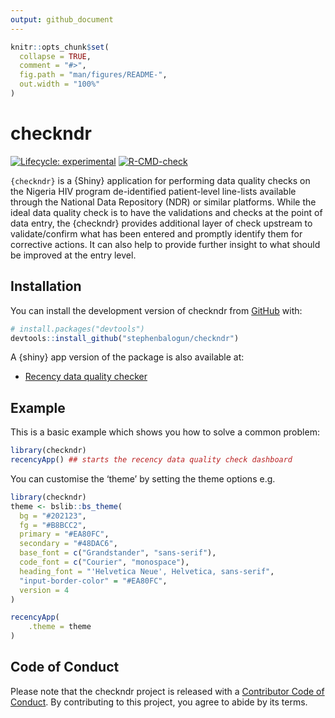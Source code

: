 ```yaml
---
output: github_document
---
```


<!-- README.md is generated from README.Rmd. Please edit that file -->

```r
knitr::opts_chunk$set(
  collapse = TRUE,
  comment = "#>",
  fig.path = "man/figures/README-",
  out.width = "100%"
)
```

# checkndr

<!-- badges: start -->
[![Lifecycle: experimental](https://img.shields.io/badge/lifecycle-experimental-orange.svg)](https://lifecycle.r-lib.org/articles/stages.html#experimental)
[![R-CMD-check](https://github.com/stephenbalogun/checkndr/actions/workflows/R-CMD-check.yaml/badge.svg)](https://github.com/stephenbalogun/checkndr/actions/workflows/R-CMD-check.yaml)
<!-- badges: end -->

`{checkndr}` is a {Shiny} application for performing data quality checks on the Nigeria HIV program de-identified patient-level 
line-lists available through the National Data Repository (NDR) or similar platforms. While the ideal data quality check is to have 
the validations and checks at the point of data entry, the {checkndr} provides additional layer of check upstream to validate/confirm 
what has been entered and promptly identify them for corrective actions. It can also help to provide further insight to what should 
be improved at the entry level.

## Installation

You can install the development version of checkndr from [GitHub](https://github.com/) with:

``` r
# install.packages("devtools")
devtools::install_github("stephenbalogun/checkndr")
```

A {shiny} app version of the package is also available at:


* [Recency data quality checker](https://4gates.shinyapps.io/recencyApp/)  


## Example

This is a basic example which shows you how to solve a common problem:

```r
library(checkndr)
recencyApp() ## starts the recency data quality check dashboard
```


You can customise the 'theme' by setting the theme options e.g.

```r
library(checkndr)
theme <- bslib::bs_theme(
  bg = "#202123",
  fg = "#B8BCC2",
  primary = "#EA80FC",
  secondary = "#48DAC6",
  base_font = c("Grandstander", "sans-serif"),
  code_font = c("Courier", "monospace"),
  heading_font = "'Helvetica Neue', Helvetica, sans-serif",
  "input-border-color" = "#EA80FC",
  version = 4
)

recencyApp(
    .theme = theme
)
```

## Code of Conduct

Please note that the checkndr project is released with a [Contributor Code of Conduct](https://contributor-covenant.org/version/2/1/CODE_OF_CONDUCT.html). By contributing to this project, you agree to abide by its terms.

